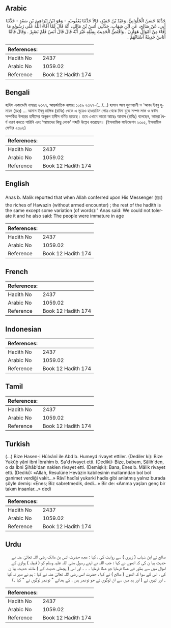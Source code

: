 ## Arabic


<div dir="rtl" lang="ar" style={{fontSize:'larger',backgroundColor:'#f8f9fa',padding:20}}>
حَدَّثَنَا حَسَنٌ الْحُلْوَانِيُّ، وَعَبْدُ بْنُ حُمَيْدٍ، قَالاَ حَدَّثَنَا يَعْقُوبُ، - وَهُوَ ابْنُ إِبْرَاهِيمَ بْنِ سَعْدٍ - حَدَّثَنَا أَبِي، عَنْ صَالِحٍ، عَنِ ابْنِ شِهَابٍ، حَدَّثَنِي أَنَسُ بْنُ مَالِكٍ، أَنَّهُ قَالَ لَمَّا أَفَاءَ اللَّهُ عَلَى رَسُولِهِ مَا أَفَاءَ مِنْ أَمْوَالِ هَوَازِنَ ‏.‏ وَاقْتَصَّ الْحَدِيثَ بِمِثْلِهِ غَيْرَ أَنَّهُ قَالَ قَالَ أَنَسٌ فَلَمْ نَصْبِرْ ‏.‏ وَقَالَ فَأَمَّا أُنَاسٌ حَدِيثَةٌ أَسْنَانُهُمْ ‏.‏
</div>
<div style={{backgroundColor:'#f8f9fa',padding:20, marginBottom: 10}}><table> <thead> <tr> <th>References:</th> <th></th> </tr> </thead> <tbody><tr><td>Hadith No</td><td>2437</td></tr><tr><td>Arabic No</td><td>1059.02</td></tr><tr><td>Reference</td><td>Book 12 Hadith 174</td></tr></tbody></table></div>

## Bengali


<div dir="ltr" lang="bn" style={{fontSize:'larger',backgroundColor:'#f8f9fa',padding:20}}>
হাদিস একাডেমি নাম্বারঃ ২৩২৭, আন্তর্জাতিক নাম্বারঃ ১০৫৯ ২৩২৭-(.../...) হাসান আল হুলওয়ানী ও ‘আবদ ইবনু হুমায়দ (রহঃ) ... আনাস ইবনু মালিক (রাযিঃ) থেকে এ সূত্রেও হাওয়াযিন গোত্র থেকে বিনা যুদ্ধে সম্পদ লাভ ও বণ্টন সম্পর্কিত উপরের হাদীসের অনুরূপ হাদীস বর্ণিত হয়েছে। তবে এখানে আরো আছেঃ আনাস (রাযিঃ) বলেছেন, আমরা ধৈর্য ধারণ করতে পারিনি এবং ‘আমাদের কিছু লোক' শব্দটি উল্লেখ করেছেন। (ইসলামিক ফাউন্ডেশন ২৩০৫, ইসলামীক সেন্টার ২৩০৬)
</div>
<div style={{backgroundColor:'#f8f9fa',padding:20, marginBottom: 10}}><table> <thead> <tr> <th>References:</th> <th></th> </tr> </thead> <tbody><tr><td>Hadith No</td><td>2437</td></tr><tr><td>Arabic No</td><td>1059.02</td></tr><tr><td>Reference</td><td>Book 12 Hadith 174</td></tr></tbody></table></div>

## English


<div dir="ltr" lang="en" style={{fontSize:'larger',backgroundColor:'#f8f9fa',padding:20}}>
Anas b. Malik reported that when Allah conferred upon His Messenger (ﷺ) the riches of Hawazin (without armed encounter) ; the rest of the hadith is the same except some variation (of words):" Anas said: We could not tolerate it and he also said: The people were immature in age
</div>
<div style={{backgroundColor:'#f8f9fa',padding:20, marginBottom: 10}}><table> <thead> <tr> <th>References:</th> <th></th> </tr> </thead> <tbody><tr><td>Hadith No</td><td>2437</td></tr><tr><td>Arabic No</td><td>1059.02</td></tr><tr><td>Reference</td><td>Book 12 Hadith 174</td></tr></tbody></table></div>

## French


<div dir="ltr" lang="fr" style={{fontSize:'larger',backgroundColor:'#f8f9fa',padding:20}}>

</div>
<div style={{backgroundColor:'#f8f9fa',padding:20, marginBottom: 10}}><table> <thead> <tr> <th>References:</th> <th></th> </tr> </thead> <tbody><tr><td>Hadith No</td><td>2437</td></tr><tr><td>Arabic No</td><td>1059.02</td></tr><tr><td>Reference</td><td>Book 12 Hadith 174</td></tr></tbody></table></div>

## Indonesian


<div dir="ltr" lang="id" style={{fontSize:'larger',backgroundColor:'#f8f9fa',padding:20}}>

</div>
<div style={{backgroundColor:'#f8f9fa',padding:20, marginBottom: 10}}><table> <thead> <tr> <th>References:</th> <th></th> </tr> </thead> <tbody><tr><td>Hadith No</td><td>2437</td></tr><tr><td>Arabic No</td><td>1059.02</td></tr><tr><td>Reference</td><td>Book 12 Hadith 174</td></tr></tbody></table></div>

## Tamil


<div dir="ltr" lang="ta" style={{fontSize:'larger',backgroundColor:'#f8f9fa',padding:20}}>

</div>
<div style={{backgroundColor:'#f8f9fa',padding:20, marginBottom: 10}}><table> <thead> <tr> <th>References:</th> <th></th> </tr> </thead> <tbody><tr><td>Hadith No</td><td>2437</td></tr><tr><td>Arabic No</td><td>1059.02</td></tr><tr><td>Reference</td><td>Book 12 Hadith 174</td></tr></tbody></table></div>

## Turkish


<div dir="ltr" lang="tr" style={{fontSize:'larger',backgroundColor:'#f8f9fa',padding:20}}>
(…) Bize Hasen-i Hûlvânî ile Abd b. Humeyd rivayet ettiler. (Dediler ki): Bize Yakûb yâni ibni İbrahim b. Sa'd rivayet etti. (Dediki): Bize, babam, Sâlih'den, o da İbni Şihâb'dan naklen rivayet etti. (Demişki): Bana, Enes b. Mâlik rivayet etti. (Dediki): «Allah, Resulüne Hevâzin kabilesinin mallarından bol bol ganimet verdiği vakit...» Râvî hadîsi yukarki hadis gibi anlatmış yalnız burada şöyle demiş: «Enes; Biz sabretmedik, dedi...» Bir de: «Amma yaşları genç bir takım insanlar...» dedi
</div>
<div style={{backgroundColor:'#f8f9fa',padding:20, marginBottom: 10}}><table> <thead> <tr> <th>References:</th> <th></th> </tr> </thead> <tbody><tr><td>Hadith No</td><td>2437</td></tr><tr><td>Arabic No</td><td>1059.02</td></tr><tr><td>Reference</td><td>Book 12 Hadith 174</td></tr></tbody></table></div>

## Urdu


<div dir="rtl" lang="ur" style={{fontSize:'larger',backgroundColor:'#f8f9fa',padding:20}}>
صالح نے ابن شہاب ( زہری ) سے روایت کی ، کہا : مجھ حضرت انس بن مالک رضی اللہ تعالیٰ عنہ نے حدیث بیا ن کی کہ انھوں نے کہا : جب اللہ نے اپنے رسول صلی اللہ علیہ وسلم کو ( قبیلہ ) ہوازن کے اموال میں سے بطور فے عطا فرمایا جو عطا فرمایا ۔ ۔ ۔ اور اس ( پچھلی حدیث کے ) مانند حدیث بیا ن کی ، اس کے سوا کہ انھوں ( صالح ) نے کہا ، حضرت انس رضی اللہ تعالیٰ عنہ نے کہا : ہم نے صبر نہ کیا ۔ اور انہوں نے ( اور ہم میں سے ان لوگوں نے جو نوعمر ہیں ، کے بجائے " نوعمر لوگوں نے " کہا ۔)
</div>
<div style={{backgroundColor:'#f8f9fa',padding:20, marginBottom: 10}}><table> <thead> <tr> <th>References:</th> <th></th> </tr> </thead> <tbody><tr><td>Hadith No</td><td>2437</td></tr><tr><td>Arabic No</td><td>1059.02</td></tr><tr><td>Reference</td><td>Book 12 Hadith 174</td></tr></tbody></table></div>